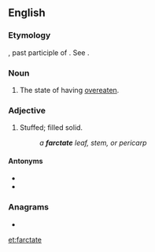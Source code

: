 ==English==

===Etymology===
{{etyl|la|en}} {{attention|la}} {{m|la|farctus}}, past participle of {{m|la|farcire}}. See {{m|en|farce}}.

===Noun===
{{en-noun|-}}

# {{lb|en|rare|obsolete}} The state of having [[overeaten]].

===Adjective===
{{en-adj}}

# {{lb|en|botany|obsolete}} Stuffed; filled solid.
#: ''a '''farctate''' leaf, stem, or pericarp''

====Antonyms====
* {{l|en|hollow}}
* {{l|en|tubular}}

===Anagrams===
* {{l|en|artefact}}

[[et:farctate]]